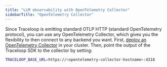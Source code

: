 ```yaml
---
title: "LLM observability with OpenTelemetry Collector"
sidebarTitle: "OpenTelemetry Collector"
---
```


Since Traceloop is emitting standard OTLP HTTP (standard OpenTelemetry protocol), you can use any OpenTelemetry Collector, which gives you the flexibility
to then connect to any backend you want.
First, [deploy an OpenTelemetry Collector](https://opentelemetry.io/docs/kubernetes/operator/automatic/#create-an-opentelemetry-collector-optional)
in your cluster.
Then, point the output of the Traceloop SDK to the collector by setting:

```bash
TRACELOOP_BASE_URL=https://<opentelemetry-collector-hostname>:4318
```
